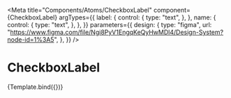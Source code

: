 
<Meta
  title="Components/Atoms/CheckboxLabel"
  component={CheckboxLabel}
  argTypes={{
    label: {
      control: {
        type: "text",
      },
    },
		name: {
      control: {
        type: "text",
      },
    },
  }}
  parameters={{
    design: {
      type: "figma",
      url:
        "https://www.figma.com/file/Ngi8PyV1EngqKeQyHwMDl4/Design-System?node-id=1%3A5",
    },
  }}
/>

# CheckboxLabel


<Canvas>
  <Story name="Checkbox label" args={{ label: "Rester connecter", name: "stayConnected" }}>
    {Template.bind({})}
  </Story>
</Canvas>
